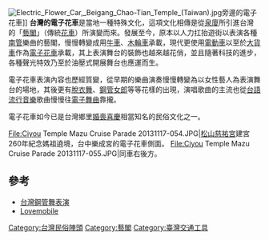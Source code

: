 [[File:Electric_Flower_Car,_Beigang_Chao-Tian_Temple_(Taiwan).jpg|thumb]]旁邊的電子花車]]
{{Taiwan}}
'''台灣的電子花車'''是當地一種特殊文化，這項文化相傳是從[[泉州|泉]][[廈門|廈]]所引進台灣的「[[藝閣|藝閣]]」（傳統[[花車_(巡遊)|花車]]）所演變而來。發展至今，原本以人力扛抬遊街以表演各種[[南管|南管]]樂曲的藝閣，慢慢轉變成用[[牛車|牛車]]、[[木輪車|木輪車]]承載，現代更使用[[電動車|電動車]]以至於[[大貨車|大貨車]]作為[[電子花車|電子花車]]承載，其上表演舞台的裝飾也越來越花俏，並且隨著科技的進步，各種聲光特效乃至於油壓式開展舞台也應運而生。

電子花車表演內容也歷經質變，從早期的樂曲演奏慢慢轉變為以女性藝人為表演舞台的場地，其後更有[[脫衣舞|脫衣舞]]、[[鋼管舞|鋼管女郎]]等等花樣的出現，演唱歌曲的主流也從[[台語流行音樂|台語流行音樂]]歌曲慢慢往[[電子舞曲|電子舞曲]]靠攏。

電子花車如今已是台灣鄉里[[婚喪喜慶|婚喪喜慶]]相當知名的民俗文化之一。
<Gallery>
File:Ciyou Temple Mazu Cruise Parade 20131117-054.JPG|[[松山慈祐宮|松山慈祐宮]]建宮260年紀念媽祖遶境，台中樂成宮的電子花車側面。
File:Ciyou Temple Mazu Cruise Parade 20131117-055.JPG|同車右後方。
</Gallery>

== 參考 ==
* [[台灣鋼管舞表演|台灣鋼管舞表演]]
* [[Lovemobile|Lovemobile]]

{{台灣小作品}}

[[Category:台灣民俗陣頭|Category:台灣民俗陣頭]]
[[Category:藝閣|Category:藝閣]]
[[Category:臺灣交通工具|Category:臺灣交通工具]]